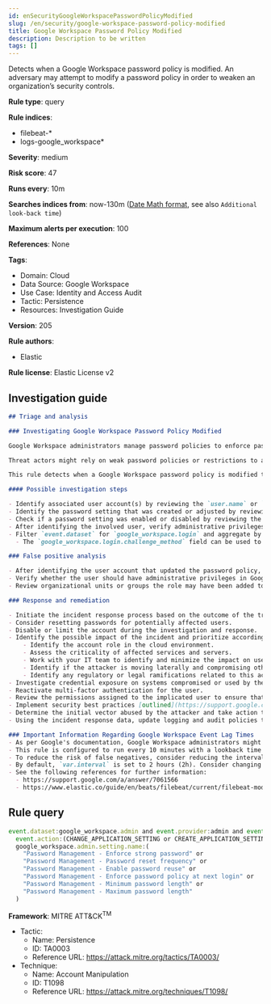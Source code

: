 ```yaml
---
id: enSecurityGoogleWorkspacePasswordPolicyModified
slug: /en/security/google-workspace-password-policy-modified
title: Google Workspace Password Policy Modified
description: Description to be written
tags: []
---
```


<div id="google-workspace-password-policy-modified"></div>

Detects when a Google Workspace password policy is modified. An adversary may attempt to modify a password policy in order to weaken an organization’s security controls.

**Rule type**: query

**Rule indices**: 

* filebeat-*
* logs-google_workspace*

**Severity**: medium

**Risk score**: 47

**Runs every**: 10m

**Searches indices from**: now-130m ([Date Math format](((ref))/common-options.html#date-math), see also <DocLink id="enSecurityRulesUiCreate" section="set-the-rules-schedule">`Additional look-back time`</DocLink>)

**Maximum alerts per execution**: 100

**References**: None

**Tags**: 

* Domain: Cloud
* Data Source: Google Workspace
* Use Case: Identity and Access Audit
* Tactic: Persistence
* Resources: Investigation Guide

**Version**: 205

**Rule authors**: 

* Elastic

**Rule license**: Elastic License v2

## Investigation guide

```markdown
## Triage and analysis

### Investigating Google Workspace Password Policy Modified

Google Workspace administrators manage password policies to enforce password requirements for an organization's compliance needs. Administrators have the capability to set restrictions on password length, reset frequency, reuse capability, expiration, and much more. Google Workspace also allows multi-factor authentication (MFA) and 2-step verification (2SV) for authentication.

Threat actors might rely on weak password policies or restrictions to attempt credential access by using password stuffing or spraying techniques for cloud-based user accounts. Administrators might introduce increased risk to credential access from a third-party by weakening the password restrictions for an organization.

This rule detects when a Google Workspace password policy is modified to decrease password complexity or to adjust the reuse and reset frequency.

#### Possible investigation steps

- Identify associated user account(s) by reviewing the `user.name` or `source.user.email` fields in the alert.
- Identify the password setting that was created or adjusted by reviewing `google_workspace.admin.setting.name` field.
- Check if a password setting was enabled or disabled by reviewing the `google_workspace.admin.new_value` and `google_workspace.admin.old_value` fields.
- After identifying the involved user, verify administrative privileges are scoped properly to change.
- Filter `event.dataset` for `google_workspace.login` and aggregate by `user.name`, `event.action`.
  - The `google_workspace.login.challenge_method` field can be used to identify the challenge method used for failed and successful logins.

### False positive analysis

- After identifying the user account that updated the password policy, verify whether the action was intentional.
- Verify whether the user should have administrative privileges in Google Workspace to modify password policies.
- Review organizational units or groups the role may have been added to and ensure the new privileges align properly.

### Response and remediation

- Initiate the incident response process based on the outcome of the triage.
- Consider resetting passwords for potentially affected users.
- Disable or limit the account during the investigation and response.
- Identify the possible impact of the incident and prioritize accordingly; the following actions can help you gain context:
    - Identify the account role in the cloud environment.
    - Assess the criticality of affected services and servers.
    - Work with your IT team to identify and minimize the impact on users.
    - Identify if the attacker is moving laterally and compromising other accounts, servers, or services.
    - Identify any regulatory or legal ramifications related to this activity.
- Investigate credential exposure on systems compromised or used by the attacker to ensure all compromised accounts are identified. Reset passwords or delete API keys as needed to revoke the attacker's access to the environment. Work with your IT teams to minimize the impact on business operations during these actions.
- Reactivate multi-factor authentication for the user.
- Review the permissions assigned to the implicated user to ensure that the least privilege principle is being followed.
- Implement security best practices [outlined](https://support.google.com/a/answer/7587183) by Google.
- Determine the initial vector abused by the attacker and take action to prevent reinfection via the same vector.
- Using the incident response data, update logging and audit policies to improve the mean time to detect (MTTD) and the mean time to respond (MTTR).

### Important Information Regarding Google Workspace Event Lag Times
- As per Google's documentation, Google Workspace administrators might observe lag times ranging from several minutes to 3 days between the event occurrence time and the event being visible in the Google Workspace admin/audit logs.
- This rule is configured to run every 10 minutes with a lookback time of 130 minutes.
- To reduce the risk of false negatives, consider reducing the interval that the Google Workspace (formerly G Suite) Filebeat module polls Google's reporting API for new events.
- By default, `var.interval` is set to 2 hours (2h). Consider changing this interval to a lower value, such as 10 minutes (10m).
- See the following references for further information:
  - https://support.google.com/a/answer/7061566
  - https://www.elastic.co/guide/en/beats/filebeat/current/filebeat-module-google_workspace.html
```

## Rule query

```js
event.dataset:google_workspace.admin and event.provider:admin and event.category:iam and
  event.action:(CHANGE_APPLICATION_SETTING or CREATE_APPLICATION_SETTING) and
  google_workspace.admin.setting.name:(
    "Password Management - Enforce strong password" or
    "Password Management - Password reset frequency" or
    "Password Management - Enable password reuse" or
    "Password Management - Enforce password policy at next login" or
    "Password Management - Minimum password length" or
    "Password Management - Maximum password length"
  )

```

**Framework**: MITRE ATT&CK<sup>TM</sup>

* Tactic:
    * Name: Persistence
    * ID: TA0003
    * Reference URL: https://attack.mitre.org/tactics/TA0003/
* Technique:
    * Name: Account Manipulation
    * ID: T1098
    * Reference URL: https://attack.mitre.org/techniques/T1098/

